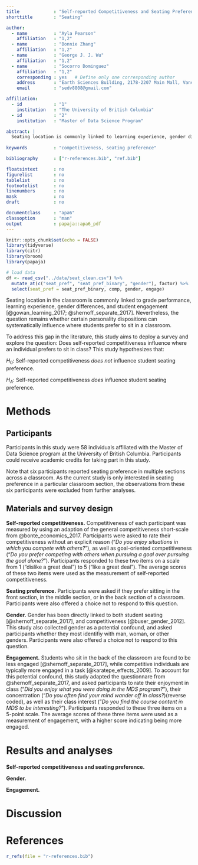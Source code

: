 ```yaml
---
title             : "Self-reported Competitiveness and Seating Preference: An Observational Study"
shorttitle        : "Seating"

author: 
  - name          : "Ayla Pearson"
    affiliation   : "1,2"
  - name          : "Bonnie Zhang"
    affiliation   : "1,2"
  - name          : "George J. J. Wu"
    affiliation   : "1,2"
  - name          : "Socorro Dominguez"
    affiliation   : "1,2"
    corresponding : yes   # Define only one corresponding author
    address       : "Earth Sciences Building, 2178-2207 Main Mall, Vancovuer, BC, Canada"
    email         : "sedv8808@gmail.com"

affiliation:
  - id            : "1"
    institution   : "The University of British Columbia"
  - id            : "2"
    institution   : "Master of Data Science Program"

abstract: |
  Seating location is commonly linked to learning experience, gender differences, and student engagement. The question remains, however, whether certain personality dispositions, such as competitiveness, can systemtically influence where students prefer to sit in a classroom. The current study surveyed 58 individuals affiliated with the University of British Columbia, and did not observe a conclusive relationship between self-reported competitiveness and seating preference. Limitations and future directions of this study were discussed. 
  
keywords          : "competitiveness, seating preference"

bibliography      : ["r-references.bib", "ref.bib"]

floatsintext      : no
figurelist        : no
tablelist         : no
footnotelist      : no
linenumbers       : no
mask              : no
draft             : no

documentclass     : "apa6"
classoption       : "man"
output            : papaja::apa6_pdf
---
```


```r
knitr::opts_chunk$set(echo = FALSE)
library(tidyverse)
library(citr)
library(broom)
library(papaja)
```

```r
# load data
df <- read_csv("../data/seat_clean.csv") %>% 
  mutate_at(c("seat_pref", "seat_pref_binary", "gender"), factor) %>% 
  select(seat_pref = seat_pref_binary, comp, gender, engage)
```

Seating location in the classroom is commonly linked to grade performance, learning experience, gender differences, and student engagement [@gowan_learning_2017; @shernoff_separate_2017]. Nevertheless, the question remains whether certain personality dispositions can systematically influence where students prefer to sit in a classroom.

To address this gap in the literature, this study aims to deploy a survey and explore the question: Does self-reported competitiveness influence where an individual prefers to sit in class? This study hypothesizes that:

$H_{0}$: Self-reported competitiveness _does not_ influence student seating preference.

$H_{A}$: Self-reported competitiveness _does_ influence student seating preference.

# Methods

## Participants

Participants in this study were 58 individuals affiliated with the Master of Data Science program at the University of British Columbia. Participants could receive academic credits for taking part in this study. 

Note that six participants reported seating preference in multiple sections across a classroom. As the current study is only interested in seating preference in a particular classroom section, the observations from these six participants were excluded from further analyses.

## Materials and survey design

**Self-reported competitiveness.** Competitiveness of each participant was measured by using an adaption of the general competitiveness short-scale from @bonte_economics_2017. Participants were asked to rate their competitiveness without an explicit reason ("_Do you enjoy situations in which you compete with others?_"), as well as goal-oriented competitiveness ("_Do you prefer competing with others when pursuing a goal over pursuing the goal alone?_"). Participants responded to these two items on a scale from 1 ("dislike a great deal") to 5 ("like a great deal"). The average scores of these two items were used as the measurement of self-reported competitiveness. 

**Seating preference.** Participants were asked if they prefer sitting in the front section, in the middle section, or in the back section of a classroom. Participants were also offered a choice not to respond to this question.  

**Gender.** Gender has been directly linked to both student seating [@shernoff_separate_2017], and competitiveness [@buser_gender_2012]. This study also collected gender as a potential confound, and asked participants whether they most identifiy with man, woman, or other genders. Participants were also offered a choice not to respond to this question.  

**Engagement.** Students who sit in the back of the classroom are found to be less engaged [@shernoff_separate_2017], while competitive individuals are typically more engaged in a task [@karatepe_effects_2009]. To account for this potential confound, this study adapted the questionnare from @shernoff_separate_2017, and asked participants to rate their enjoyment in class ("_Did you enjoy what you were doing in the MDS program?_"), their concentration ("_Do you often find your mind wander off in class?_)(reverse coded), as well as their class interest ("_Do you find the course content in MDS to be interesting?_"). Participants responded to these three items on a 5-point scale. The average scores of these three items were used as a measurement of engagement, with a higher score indicating being more engaged.

# Results and analyses

**Self-reported competitiveness and seating preference.** 

**Gender.** 

**Engagement.** 

# Discussion

\newpage

# References
```r
r_refs(file = "r-references.bib")
```

\begingroup
\setlength{\parindent}{-0.5in}
\setlength{\leftskip}{0.5in}

<div id = "refs"></div>
\endgroup
